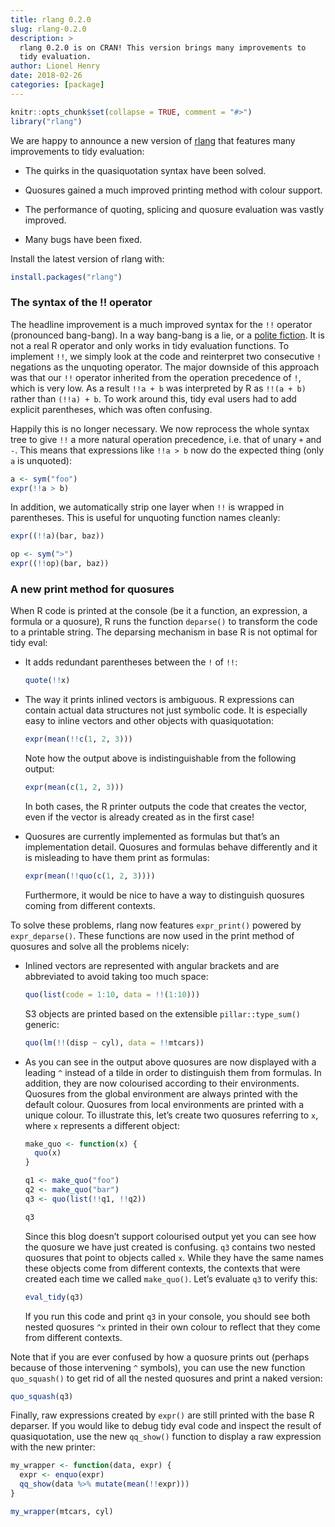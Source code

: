 ```yaml
---
title: rlang 0.2.0
slug: rlang-0.2.0
description: >
  rlang 0.2.0 is on CRAN! This version brings many improvements to
  tidy evaluation.
author: Lionel Henry
date: 2018-02-26
categories: [package]
---
```


```r
knitr::opts_chunk$set(collapse = TRUE, comment = "#>")
library("rlang")
```

We are happy to announce a new version of [rlang](http://rlang.tidyverse.org/)
that features many improvements to tidy evaluation:

* The quirks in the quasiquotation syntax have been solved.

* Quosures gained a much improved printing method with colour support.

* The performance of quoting, splicing and quosure evaluation was
  vastly improved.

* Many bugs have been fixed.


Install the latest version of rlang with:

```r
install.packages("rlang")
```


### The syntax of the !! operator

The headline improvement is a much improved syntax for the `!!`
operator (pronounced bang-bang). In a way bang-bang is a lie, or
a [polite fiction](https://adv-r.hadley.nz/quasiquotation.html#the-polite-fiction-of).
It is not a real R operator and only works in tidy evaluation
functions. To implement `!!`, we simply look at the code and
reinterpret two consecutive `!` negations as the unquoting
operator. The major downside of this approach was that our `!!`
operator inherited from the operation precedence of `!`, which is very
low. As a result `!!a + b` was interpreted by R as `!!(a + b)` rather
than `(!!a) + b`. To work around this, tidy eval users had to add
explicit parentheses, which was often confusing.

Happily this is no longer necessary. We now reprocess the whole syntax
tree to give `!!` a more natural operation precedence, i.e. that of
unary `+` and `-`. This means that expressions like `!!a > b` now do
the expected thing (only `a` is unquoted):

```r
a <- sym("foo")
expr(!!a > b)
```

In addition, we automatically strip one layer when `!!` is wrapped in
parentheses. This is useful for unquoting function names cleanly:

```r
expr((!!a)(bar, baz))

op <- sym(">")
expr((!!op)(bar, baz))
```


### A new print method for quosures

When R code is printed at the console (be it a function, an
expression, a formula or a quosure), R runs the function `deparse()`
to transform the code to a printable string. The deparsing mechanism
in base R is not optimal for tidy eval:

  - It adds redundant parentheses between the `!` of `!!`:

    ```r
    quote(!!x)
    ```

  - The way it prints inlined vectors is ambiguous. R expressions can
    contain actual data structures not just symbolic code. It is
    especially easy to inline vectors and other objects with
    quasiquotation:

    ```r
    expr(mean(!!c(1, 2, 3)))
    ```

    Note how the output above is indistinguishable from the following
    output:

    ```r
    expr(mean(c(1, 2, 3)))
    ```

    In both cases, the R printer outputs the code that creates the
    vector, even if the vector is already created as in the first
    case!

  - Quosures are currently implemented as formulas but that's an
    implementation detail. Quosures and formulas behave differently
    and it is misleading to have them print as formulas:

    ```r
    expr(mean(!!quo(c(1, 2, 3))))
    ```

    Furthermore, it would be nice to have a way to distinguish
    quosures coming from different contexts.

To solve these problems, rlang now features `expr_print()` powered by
`expr_deparse()`. These functions are now used in the print method of
quosures and solve all the problems nicely:

  - Inlined vectors are represented with angular brackets and are
    abbreviated to avoid taking too much space:

    ```r
    quo(list(code = 1:10, data = !!(1:10)))
    ```

    S3 objects are printed based on the extensible
    `pillar::type_sum()` generic:

    ```r
    quo(lm(!!(disp ~ cyl), data = !!mtcars))
    ```

  - As you can see in the output above quosures are now displayed with
    a leading `^` instead of a tilde in order to distinguish them from
    formulas. In addition, they are now colourised according to their
    environments. Quosures from the global environment are always
    printed with the default colour. Quosures from local environments
    are printed with a unique colour. To illustrate this, let's create
    two quosures referring to `x`, where `x` represents a different
    object:

    ```r
    make_quo <- function(x) {
      quo(x)
    }

    q1 <- make_quo("foo")
    q2 <- make_quo("bar")
    q3 <- quo(list(!!q1, !!q2))

    q3
    ```

    Since this blog doesn't support colourised output yet you can see
    how the quosure we have just created is confusing. `q3` contains
    two nested quosures that point to objects called `x`. While they
    have the same names these objects come from different contexts,
    the contexts that were created each time we called
    `make_quo()`. Let's evaluate `q3` to verify this:

    ```r
    eval_tidy(q3)
    ```

    If you run this code and print `q3` in your console, you should
    see both nested quosures `^x` printed in their own colour to
    reflect that they come from different contexts.

Note that if you are ever confused by how a quosure prints out
(perhaps because of those intervening `^` symbols), you can use the
new function `quo_squash()` to get rid of all the nested quosures and
print a naked version:

```r
quo_squash(q3)
```

Finally, raw expressions created by `expr()` are still printed with
the base R deparser. If you would like to debug tidy eval code and
inspect the result of quasiquotation, use the new `qq_show()` function
to display a raw expression with the new printer:

```r
my_wrapper <- function(data, expr) {
  expr <- enquo(expr)
  qq_show(data %>% mutate(mean(!!expr)))
}

my_wrapper(mtcars, cyl)
```
